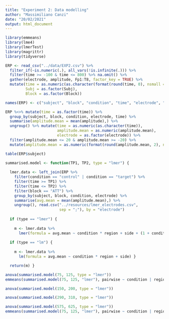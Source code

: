 ```yaml
---
title: "Experiment 2: Data modelling"
author: "Massimiliano Canzi"
date: "20/02/2021"
output: html_document
---
```


```r
library(emmeans)
library(lme4)
library(lmerTest)
library(magrittr)
library(tidyverse)
```

```r
ERP <- read_csv("../data/EXP2.csv") %>%
  filter_if(~is.numeric(.), all_vars(!is.infinite(.))) %>%
  filter(time >= -100 & time <= 800) %>% na.omit() %>%
  gather(electrode, amplitude, Fp1:T8, factor_key = TRUE) %>%
  mutate(time = as.numeric(as.character(format(round(time, 0), nsmall = 0))),
         Subj = as.factor(Subj),
         Block = as.factor(Block))

names(ERP) <- c("subject", "block", "condition", "time", "electrode", "amplitude")
```

```r
ERP %<>% mutate(time = as.factor(time)) %>%
  group_by(subject, block, condition, electrode, time) %>% 
  summarise(amplitude.mean = mean(amplitude),) %>% 
  ungroup() %>% mutate(time = as.numeric(as.character(time)), 
                       amplitude.mean = as.numeric(amplitude.mean), 
                       electrode = as.factor(electrode)) %>%
  filter(amplitude.mean <= 20 & amplitude.mean >= -20) %>%
  mutate(amplitude.mean = as.numeric(format(round(amplitude.mean, 2), nsmall = 2))) %>% droplevels()
```

```r
table(ERP$subject)
```


```r
summarised.model <- function(TP1, TP2, type = "lmer") {
  
  lmer.data <- left_join(ERP %>% 
    filter(condition == "control" | condition == "target") %>% 
    filter(time >= TP1) %>%
    filter(time <= TP2) %>%
    filter(block == "ATT") %>%
    group_by(subject, block, condition, electrode) %>%
    summarise(avg.mean = mean(amplitude.mean),) %>%
    ungroup(), read.csv("../resources/lmer_electrodes.csv", 
                        sep = ";"), by = "electrode")
  
  if (type == "lmer") {
    
    m <- lmer.data %>% 
      lmer(formula = avg.mean ~ condition * region + side + (1 + condition | subject)) }
  
  if (type == "lm") {
    
    m <- lmer.data %>%
      lm(formula = avg.mean ~ condition * region + side) }

  return(m) }
```

```r
anova(summarised.model(75, 125, type = "lmer"))
emmeans(summarised.model(75, 125, "lmer"), pairwise ~ condition | region)
```

```r
anova(summarised.model(150, 200, type = "lmer"))
```

```r
anova(summarised.model(290, 310, type = "lmer"))
```

```r
anova(summarised.model(575, 625, type = "lmer"))
emmeans(summarised.model(75, 125, "lmer"), pairwise ~ condition | region)
```
